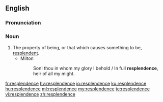 {{was wotd|2015|August|24}}
==English==

===Pronunciation===
{{IPA|/rɪˈsplɛn.dəns/|lang=en}}

===Noun===
{{en-noun|~}}

# The property of being, or that which causes something to be, [[resplendent]].
#* Milton
#*: Son! thou in whom my glory I behold / In full '''resplendence''', heir of all my might.

[[fr:resplendence]]
[[hy:resplendence]]
[[io:resplendence]]
[[ku:resplendence]]
[[hu:resplendence]]
[[ml:resplendence]]
[[my:resplendence]]
[[te:resplendence]]
[[vi:resplendence]]
[[zh:resplendence]]